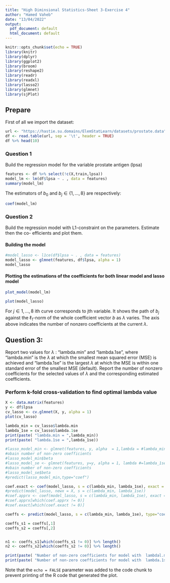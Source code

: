 ```yaml
---
title: "High Diminsional Statistics-Sheet 3-Exercise 4"
author: "Hamed Vaheb"
date: "13/04/2022"
output:
  pdf_document: default
  html_document: default
---
```


```r
knitr::opts_chunk$set(echo = TRUE)
library(knitr)
library(dplyr)
library(ggplot2)
library(broom)
library(reshape2)
library(readr)
library(readxl)
library(lasso2)
library(glmnet)
library(sjPlot)
```

## Prepare
First of all we import the dataset:
```r
url <- "https://hastie.su.domains/ElemStatLearn/datasets/prostate.data"
df <- read.table(url, sep = '\t', header = TRUE)
df %>% head(10)
```

### Question 1
Build the regression model for the variable prostate antigen (lpsa)

```r
features <- df %>% select(!c(X,train,lpsa))
model_lm <- lm(df$lpsa ~ . , data = features)
summary(model_lm)
```
The estimators of $b_0$ and $b_j \in \{1,...,8\}$ are respectively: 
```r
coef(model_lm)
```
### Question 2 
Build the regression model with L1-constraint on the parameters. Estimate then the co-
efficients and plot them.

#### Building the model
```r
#model_lasso <- l1ce(df$lpsa ~ . , data = features)
model_lasso <- glmnet(features, df$lpsa, alpha = 1)
model_lasso
```

#### Plotting the estimations of the coefficients for both linear model and lasso model
```r
plot_model(model_lm)
```
```r
plot(model_lasso)
```
For $j \in {1,...,8}$ ith curve corresponds to jth variable. It shows the path of $b_j$ against the $\ell_1$-norm of the whole coefficient vector $b$ as $\lambda$ varies. The axis above indicates the number of nonzero coefficients at the current $\lambda$.


## Question 3: 
Report two values for $\lambda$ : "lambda.min" and "lambda.1se", where “lambda.min” is the
$\lambda$ at which the smallest mean squared error (MSE) is achieved and “lambda.1se” is the
largest $\lambda$ at which the MSE is within one standard error of the smallest MSE (default).
Report the number of nonzero coefficients for the selected values of $\lambda$ and the corresponding estimated coefficients.


### Perform k-fold cross-validation to find optimal lambda value
```r

X <- data.matrix(features)
y <- df$lpsa
cv_lasso <- cv.glmnet(X, y, alpha = 1)
plot(cv_lasso) 
```
```r
lambda_min = cv_lasso$lambda.min
lambda_1se = cv_lasso$lambda.1se
print(paste( "lambda.min = ",lambda_min))
print(paste( "lambda.1se = ",lambda_1se))

#lasso_model_min <- glmnet(features, y, alpha  = 1,lambda = #lambda_min)
#obain number of non-zero coefficients
#lasso_model_min$beta 
#lasso_model_se <- glmnet(features, y=y, alpha = 1, lambda #=lambda_1se)
#obain number of non-zero coefficients
#lasso_model_se$beta
#predict(lasso_model_min,type="coef")

```
```r
coef.exact <- coef(model_lasso, s = c(lambda_min, lambda_1se), exact = TRUE)
#predict(model_lasso, newx = X, s = c(lambda_min, lambda_1se))
#coef.apprx <- coef(model_lasso, s = c(lambda_min, lambda_1se), exact = FALSE, x=X, y=y)
#coef.apprx[which(coef.apprx != 0)]
#coef.exact[which(coef.exact != 0)]

coeffs <- predict(model_lasso, s = c(lambda_min, lambda_1se), type="coef")

coeffs_s1 = coeffs[,1]
coeffs_s2 = coeffs[,2]


n1 <- coeffs_s1[which(coeffs_s1 != 0)] %>% length()
n2 <- coeffs_s2[which(coeffs_s2 != 0)] %>% length()

print(paste( "Number of non-zero coefficients for model with  lambdal.min = ",n1))
print(paste( "Number of non-zero coefficients for model with  lambda.1se = ",n2))
```
Note that the `echo = FALSE` parameter was added to the code chunk to prevent printing of the R code that generated the plot.
